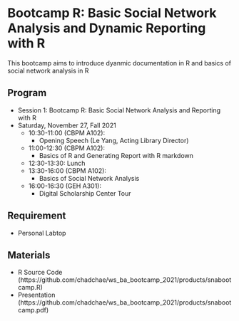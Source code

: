 # Bootcamp R: Basic Social Network Analysis and Dynamic Reporting with R

This bootcamp aims to introduce dyanmic documentation in R and basics of social network analysis in R

## Program
- Session 1: Bootcamp R: Basic Social Network Analysis and Reporting with R
- Saturday, November 27, Fall 2021
    - 10:30-11:00 (CBPM A102): 
        - Opening Speech  (Le Yang, Acting Library Director)
    - 11:00-12:30 (CBPM A102): 
        - Basics of R and Generating Report with R markdown
    - 12:30-13:30: Lunch
    - 13:30-16:00 (CBPM A102): 
        - Basics of Social Network Analysis
    - 16:00-16:30 (GEH A301): 
        - Digital Scholarship Center Tour

## Requirement
- Personal Labtop

## Materials
- R Source Code (https://github.com/chadchae/ws_ba_bootcamp_2021/products/snabootcamp.R)
- Presentation (https://github.com/chadchae/ws_ba_bootcamp_2021/products/snabootcamp.pdf)

